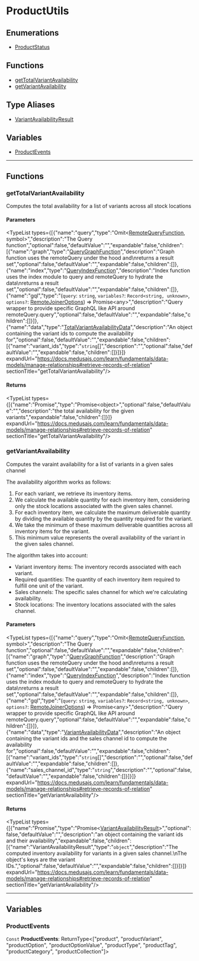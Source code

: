 
# ProductUtils

## Enumerations

- [ProductStatus](../ProductUtils/enums/utils.ProductUtils.ProductStatus/page.mdx)

## Functions

- [getTotalVariantAvailability](page.mdx#gettotalvariantavailability)
- [getVariantAvailability](page.mdx#getvariantavailability)

## Type Aliases

- [VariantAvailabilityResult](../ProductUtils/types/utils.ProductUtils.VariantAvailabilityResult/page.mdx)

## Variables

- [ProductEvents](page.mdx#productevents)

___

## Functions

### getTotalVariantAvailability

Computes the total availability for a list of variants across all stock locations

#### Parameters

<TypeList types={[{"name":"query","type":"Omit&#60;[RemoteQueryFunction](../../types/ModulesSdkTypes/types/types.ModulesSdkTypes.RemoteQueryFunction/page.mdx), symbol&#62;","description":"The Query function","optional":false,"defaultValue":"","expandable":false,"children":[{"name":"graph","type":"[QueryGraphFunction](../../types/ModulesSdkTypes/types/types.ModulesSdkTypes.QueryGraphFunction/page.mdx)","description":"Graph function uses the remoteQuery under the hood and\nreturns a result set","optional":false,"defaultValue":"","expandable":false,"children":[]},{"name":"index","type":"[QueryIndexFunction](../../types/ModulesSdkTypes/types/types.ModulesSdkTypes.QueryIndexFunction/page.mdx)","description":"Index function uses the index module to query and remoteQuery to hydrate the data\nreturns a result set","optional":false,"defaultValue":"","expandable":false,"children":[]},{"name":"gql","type":"(`query`: `string`, `variables?`: `Record<string, unknown>`, `options?`: [RemoteJoinerOptions](../../types/interfaces/types.RemoteJoinerOptions/page.mdx)) => Promise&#60;any&#62;","description":"Query wrapper to provide specific GraphQL like API around remoteQuery.query","optional":false,"defaultValue":"","expandable":false,"children":[]}]},{"name":"data","type":"[TotalVariantAvailabilityData](../types/utils.TotalVariantAvailabilityData/page.mdx)","description":"An object containing the variant ids to compute the availability for","optional":false,"defaultValue":"","expandable":false,"children":[{"name":"variant_ids","type":"`string`[]","description":"","optional":false,"defaultValue":"","expandable":false,"children":[]}]}]} expandUrl="https://docs.medusajs.com/learn/fundamentals/data-models/manage-relationships#retrieve-records-of-relation" sectionTitle="getTotalVariantAvailability"/>

#### Returns

<TypeList types={[{"name":"Promise","type":"Promise&#60;object&#62;","optional":false,"defaultValue":"","description":"the total availability for the given variants","expandable":false,"children":[]}]} expandUrl="https://docs.medusajs.com/learn/fundamentals/data-models/manage-relationships#retrieve-records-of-relation" sectionTitle="getTotalVariantAvailability"/>

### getVariantAvailability

Computes the varaint availability for a list of variants in a given sales channel

The availability algorithm works as follows:
1. For each variant, we retrieve its inventory items.
2. We calculate the available quantity for each inventory item, considering only the stock locations associated with the given sales channel.
3. For each inventory item, we calculate the maximum deliverable quantity by dividing the available quantity by the quantity required for the variant.
4. We take the minimum of these maximum deliverable quantities across all inventory items for the variant.
5. This minimum value represents the overall availability of the variant in the given sales channel.

The algorithm takes into account:
- Variant inventory items: The inventory records associated with each variant.
- Required quantities: The quantity of each inventory item required to fulfill one unit of the variant.
- Sales channels: The specific sales channel for which we're calculating availability.
- Stock locations: The inventory locations associated with the sales channel.

#### Parameters

<TypeList types={[{"name":"query","type":"Omit&#60;[RemoteQueryFunction](../../types/ModulesSdkTypes/types/types.ModulesSdkTypes.RemoteQueryFunction/page.mdx), symbol&#62;","description":"The Query function","optional":false,"defaultValue":"","expandable":false,"children":[{"name":"graph","type":"[QueryGraphFunction](../../types/ModulesSdkTypes/types/types.ModulesSdkTypes.QueryGraphFunction/page.mdx)","description":"Graph function uses the remoteQuery under the hood and\nreturns a result set","optional":false,"defaultValue":"","expandable":false,"children":[]},{"name":"index","type":"[QueryIndexFunction](../../types/ModulesSdkTypes/types/types.ModulesSdkTypes.QueryIndexFunction/page.mdx)","description":"Index function uses the index module to query and remoteQuery to hydrate the data\nreturns a result set","optional":false,"defaultValue":"","expandable":false,"children":[]},{"name":"gql","type":"(`query`: `string`, `variables?`: `Record<string, unknown>`, `options?`: [RemoteJoinerOptions](../../types/interfaces/types.RemoteJoinerOptions/page.mdx)) => Promise&#60;any&#62;","description":"Query wrapper to provide specific GraphQL like API around remoteQuery.query","optional":false,"defaultValue":"","expandable":false,"children":[]}]},{"name":"data","type":"[VariantAvailabilityData](../types/utils.VariantAvailabilityData/page.mdx)","description":"An object containing the variant ids and the sales channel id to compute the availability for","optional":false,"defaultValue":"","expandable":false,"children":[{"name":"variant_ids","type":"`string`[]","description":"","optional":false,"defaultValue":"","expandable":false,"children":[]},{"name":"sales_channel_id","type":"`string`","description":"","optional":false,"defaultValue":"","expandable":false,"children":[]}]}]} expandUrl="https://docs.medusajs.com/learn/fundamentals/data-models/manage-relationships#retrieve-records-of-relation" sectionTitle="getVariantAvailability"/>

#### Returns

<TypeList types={[{"name":"Promise","type":"Promise&#60;[VariantAvailabilityResult](../ProductUtils/types/utils.ProductUtils.VariantAvailabilityResult/page.mdx)&#62;","optional":false,"defaultValue":"","description":"an object containing the variant ids and their availability","expandable":false,"children":[{"name":"VariantAvailabilityResult","type":"`object`","description":"The computed inventory availability for variants in a given sales channel.\nThe object's keys are the variant IDs.","optional":false,"defaultValue":"","expandable":false,"children":[]}]}]} expandUrl="https://docs.medusajs.com/learn/fundamentals/data-models/manage-relationships#retrieve-records-of-relation" sectionTitle="getVariantAvailability"/>

___

## Variables

### ProductEvents

 `Const` **ProductEvents**: ReturnType&#60;["product", "productVariant", "productOption", "productOptionValue", "productType", "productTag", "productCategory", "productCollection"]&#62;
